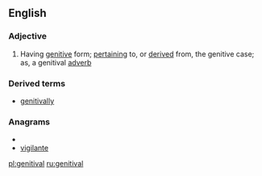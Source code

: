 ==English==

===Adjective===
{{en-adj}}

# Having [[genitive]] form; [[pertaining]] to, or [[derived]] from, the genitive case; as, a genitival [[adverb]]

===Derived terms===
*[[genitivally]]

===Anagrams===
* {{alphagram|aegiilntv}}
* [[vigilante#English|vigilante]]

[[pl:genitival]]
[[ru:genitival]]